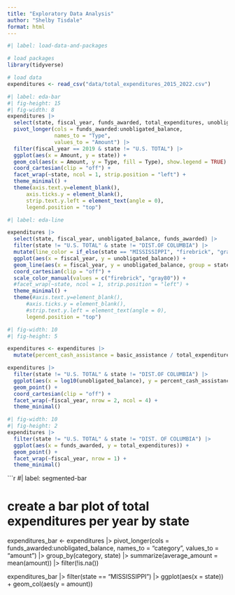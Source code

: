 ```yaml
---
title: "Exploratory Data Analysis"
author: "Shelby Tisdale"
format: html
---
```


```r
#| label: load-data-and-packages

# load packages
library(tidyverse)

# load data
expenditures <- read_csv("data/total_expenditures_2015_2022.csv")
```

```r
#| label: eda-bar
#| fig-height: 15
#| fig-width: 8
expenditures |>
  select(state, fiscal_year, funds_awarded, total_expenditures, unobligated_balance) |>
  pivot_longer(cols = funds_awarded:unobligated_balance,
               names_to = "Type",
               values_to = "Amount") |>
  filter(fiscal_year == 2019 & state != "U.S. TOTAL") |>
  ggplot(aes(x = Amount, y = state)) +
  geom_col(aes(x = Amount, y = Type, fill = Type), show.legend = TRUE) +
  coord_cartesian(clip = "off") +
  facet_wrap(~state, ncol = 1, strip.position = "left") +
  theme_minimal() +
  theme(axis.text.y=element_blank(), 
      axis.ticks.y = element_blank(),
      strip.text.y.left = element_text(angle = 0),
      legend.position = "top")
```
```r
#| label: eda-line

expenditures |>
  select(state, fiscal_year, unobligated_balance, funds_awarded) |>
  filter(state != "U.S. TOTAL" & state != "DIST.OF COLUMBIA") |>
  mutate(line_color = if_else(state == "MISSISSIPPI", "firebrick", "gray80")) |>
  ggplot(aes(x = fiscal_year, y = unobligated_balance)) +
  geom_line(aes(x = fiscal_year, y = unobligated_balance, group = state, color = line_color), show.legend = FALSE) +
  coord_cartesian(clip = "off") +
  scale_color_manual(values = c("firebrick", "gray80")) +
  #facet_wrap(~state, ncol = 1, strip.position = "left") +
  theme_minimal() +
  theme(#axis.text.y=element_blank(), 
      #axis.ticks.y = element_blank(),
      #strip.text.y.left = element_text(angle = 0),
      legend.position = "top")
```
```r
#| fig-width: 10
#| fig-height: 5

expenditures <- expenditures |>
  mutate(percent_cash_assistance = basic_assistance / total_expenditures)

expenditures |>
  filter(state != "U.S. TOTAL" & state != "DIST.OF COLUMBIA") |>
  ggplot(aes(x = log10(unobligated_balance), y = percent_cash_assistance*100), alpha = 0.5) +
  geom_point() +
  coord_cartesian(clip = "off") +
  facet_wrap(~fiscal_year, nrow = 2, ncol = 4) +
  theme_minimal()
```
```r
#| fig-width: 10
#| fig-height: 2
expenditures |>
  filter(state != "U.S. TOTAL" & state != "DIST. OF COLUMBIA") |>
  ggplot(aes(x = funds_awarded, y = total_expenditures)) +
  geom_point() +
  facet_wrap(~fiscal_year, nrow = 1) +
  theme_minimal()
```

```r
#| label: segmented-bar

# create a bar plot of total expenditures per year by state
expenditures_bar <- expenditures |>
  pivot_longer(cols = funds_awarded:unobligated_balance, names_to = "category", values_to = "amount") |>
  group_by(category, state) |>
  summarize(average_amount = mean(amount)) |>
  filter(!is.na())

expenditures_bar |>
  filter(state == "MISSISSIPPI") |>
  ggplot(aes(x = state)) +
  geom_col(aes(y = amount))
